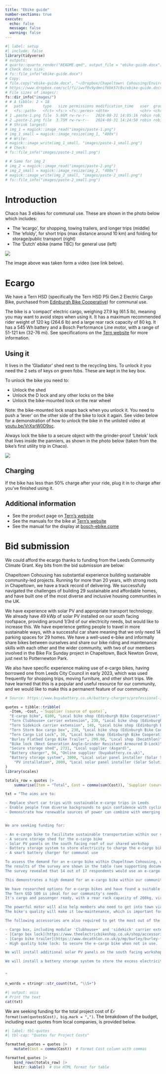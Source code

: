 ```yaml
---
title: "Ebike guide"
number-sections: true
execute: 
  echo: false
  message: false
  warning: false
---
```


```r
#| label: setup
#| include: false
library(tidyverse)
# outputs:
# quarto::quarto_render("README.qmd", output_file = "ebike-guide.docx")
# Check docx size:
# fs::file_info("ebike-guide.docx")
# Copy:
# file.copy("ebike-guide.docx", "~/Dropbox/Chapeltown\ Cohousing/Environment/travel-plan/ebike-guide.docx", overwrite = TRUE)
# https://www.dropbox.com/scl/fi/iwvf0v9ydmnif6bk57c8v/ebike-guide.docx?rlkey=mtw3mricrs5zxrrhs6g44pwvy&st=ua46fz8a&dl=0
# File sizes of images/:
fs::dir_info("images/")
# # A tibble: 2 × 18
#   path         type   size permissions modification_time   user  group device_id
#   <fs::path>   <fct> <fs:> <fs::perms> <dttm>              <chr> <chr>     <dbl>
# 1 …paste-1.png file  5.86M rw-rw-r--   2024-08-31 14:05:16 robin robin     66307
# 2 …paste-2.png file  3.75M rw-rw-r--   2024-08-31 14:24:50 robin robin     66307
# # Shrink largest:
# img_1 = magick::image_read("images/paste-1.png")
# img_1_small = magick::image_resize(img_1, "400x")
# # Write:
# magick::image_write(img_1_small, "images/paste-1_small.png")
# # Check:
# fs::file_info("images/paste-1_small.png")

# # Same for img_2
# img_2 = magick::image_read("images/paste-2.png")
# img_2_small = magick::image_resize(img_2, "400x")
# magick::image_write(img_2_small, "images/paste-2_small.png")
# fs::file_info("images/paste-2_small.png")
```

# Introduction

Chaco has 3 ebikes for communal use.
These are shown in the photo below which includes:

-   The 'ecargo', for shopping, towing trailers, and longer trips (middle)
-   The 'efoldy', for short trips (max distance around 10 km) and folding for storage/public transport (right)
-   The 'Dutch' ebike (name TBC) for general use (left)

[![](images/paste-2_small.png)](https://youtu.be/VrXsrW0D9sc)

The image above was taken form a video (see link below).

# Ecargo

We have a Tern HSD (specifically the Tern HSD P5i Gen.2 Electric Cargo Bike, purchased from [Edinburgh Bike Cooperative](https://www.edinburghbicycle.com/tern-hsd-p5i-gen-2-electric-cargo-bike)) for communal use.

The bike is a 'compact' electric cargo, weighing 27.9 kg (61.5 lb), meaning you may want to avoid steps when using it.
It has a maximum recommended rider weight of 120 kg (264.6 lb) and a large rear rack capacity of 80 kg.
It has a 545 Wh battery and a Bosch Performance Line motor, with a range of 51-121 km (32-76 mi).
See specifications on the [Tern website](https://www.ternbicycles.com/uk/bikes/472/hsd-p5i) for more information.

## Using it

It lives in the 'Gladiator' shed next to the recycling bins.
To unlock it you need the 2 sets of keys on green fobs.
These are kept in the key box.

To unlock the bike you need to:

-   Unlock the shed
-   Unlock the D lock and any other locks on the bike
-   Unlock the bike-mounted lock on the rear wheel

Note: the bike-mounted lock snaps back when you unlock it.
You need to push a 'lever' on the other side of the bike to lock it again.
See video below for a demonstration of how to unlock the bike in the unlisted video at [youtu.be/VrXsrW0D9sc](https://youtu.be/VrXsrW0D9sc).

<!-- https://youtu.be/VrXsrW0D9sc -->

Always lock the bike to a secure object with the grinder-proof 'Litelok' lock that lives inside the panniers, as shown in the photo below (taken from the bike's first utility trip in Chaco).

![](images/paste-1_small.png)

## Charging

If the bike has less than 50% charge after your ride, plug it in to charge after you've finished using it.

## Additional information

<!-- https://www.ternbicycles.com/uk/bikes/472/hsd-p5i -->

-   See the product page on [Tern's website](https://www.ternbicycles.com/uk/bikes/472/hsd-p5i) <!-- https://www.ternbicycles.com/uk/bikes/support/1885/manuals -->
-   See the manuals for the bike at [Tern's website](https://www.ternbicycles.com/uk/bikes/support/1885/manuals) <!-- https://www.bosch-ebike.com/fileadmin/EBC/Service/Downloads/Bedienungsanleitungen/MY2023/Intuvia100_BHU3200/BHU3200_Intuvia100_MY23_WEU_oReg.pdf?_=1708417638 -->
-   See the manual for the display at [bosch-ebike.come](https://www.bosch-ebike.com/fileadmin/EBC/Service/Downloads/Bedienungsanleitungen/MY2023/Intuvia100_BHU3200/BHU3200_Intuvia100_MY23_WEU_oReg.pdf?_=1708417638)

</details>

# Bid submission {.appendix}

We could afford the ecargo thanks to funding from the Leeds Community Climate Grant.
Key bits from the bid submission are below:

<!-- ## Summary -->

Chapeltown Cohousing has substantial experience building sustainable community-led projects.
Running for more than 20 years, with strong roots in Chapeltown, we have a track record of delivering.
We successfully navigated the challenges of building 29 sustainable and affordable homes, and have built one of the most diverse and inclusive housing communities in the UK.

We have experience with solar PV and appropriate transport technology.
We already have 49 kWp of solar PV installed on our south facing roofspace, providing around 1/3rd of our electricity needs, but would like to increase this.
We have experience getting people to travel in more sustainable ways, with a successful car share meaning that we only need 14 parking spaces for 29 homes.
We have a well-used e-bike and informally share bikes between ourselves and share our bike riding and maintenance skills with each other and the wider community, with two of our members involved in the Bike Fix Sunday project in Chapeltown, Back Newton Grove, just next to Potternewton Park.

We also have specific experience making use of e-cargo bikes, having borrowed one from Leeds City Council in early 2023, which was used frequently for shopping trips, moving furniture, and other short trips.
We have learned that this is a popular and useful resource for our community, and we would like to make this a permanent feature of our community.

<!-- ## Overview -->

```r
# Source: https://www.buyabattery.co.uk/battery-chargers/professional-intelligent-battery-chargers/ansmann-energy-16-plus-battery-charger-1001-0004-uk.html

quotes = tibble::tribble(
  ~Item, ~Cost, ~`Supplier (source of quote)`,
  "E-cargo bike", 6100, "Local bike shop (Edinburgh Bike Cooperative)",
  "Tern Clubhouse+ carrier extension", 230, "Local bike shop (Edinburgh Bike Cooperative)",
  "Tern Sidekick carrier extension", 140, "Local bike shop (Edinburgh Bike Cooperative)",
  "Tern Storm Box cargo box", 230, "Local bike shop (Edinburgh Bike Cooperative)",
  "Tern Cargo Lid Lock", 30, "Local bike shop (Edinburgh Bike Cooperative)",
  "Burley Flatbed Cargo Bike Trailer", 299.98, "Local shop (Decathlon)",
  "Bike lock (Next Generation Angle-Grinder Resistant Armoured D-Lock)", 149.99, "litelok.com",
  "Secure storage shed", 2731, "Local supplier (Asgard)",
  "Battery charger", 94, "Online supplier (buyabattery.co.uk)",
  "Battery storage system", 3000, "Local solar panel installer (Solar Solutions Ltd TBC)",
    "PV installation", 2000, "Local solar panel installer (Solar Solutions Ltd TBC)",
)
library(scales)

totals_row = quotes |>
    summarise(Item = "Total", Cost = comma(sum(Cost)), `Supplier (source of quote)` = " ")
```

```r
txt = "The aims are to:

- Replace short car trips with sustainable e-cargo trips in Leeds
- Enable people from diverse backgrounds to gain confidence with cycling for everyday trips that require carrying loads
- Demonstrate how renewable sources of power can combine with emerging sustainable technologies to provide zero-carbon mobility in our Chapeltown Cohousing and the wider community


We are seeking funding for:

- An e-cargo bike to facilitate sustainable transportation within our community.
- A secure storage shed for the e-cargo bike
- Solar PV panels on the south facing roof of our shared workshop
- Battery storage system to store electricity to charge the e-cargo bike, other ebikes, tools, batteries and also for garden equipment such as lawnmover and shredder.
- A smart battery charger for communal use

To assess the demand for an e-cargo bike within Chapeltown Cohousing, we conducted a survey of our community members.
The results of the survey are shown in the table (see supporting documentation).
The survey revealed that 14 out of 17 respondents would use an e-cargo bike at least once per month, with 7 respondents indicating that they would use it around once per month, 4 respondents indicating that they would use it 2-3 times per month, and 3 respondents indicating that they would not use it at all (see attached survey results).

This demonstrates a high demand for an e-cargo bike within our community.

We have researched options for e-cargo bikes and have found a suitable model from a local bike shop, Edinburgh Bike Cooperative.
The Tern GSD S00 is ideal for our community's needs.
It's cargo and passenger ready, with a rear rack capacity of 200kg, virtually maintenance free Shimano internal gears and Gates belt drive, and a powerful motor that will enable hilly trips to Lidl, Tesco (common trips for our members) or other destinations in Leeds.

The powerful motor will also help members who need to get into town via the new cycle infrastructure on Clay Pit Lane, which has a steep gradient.
The bike's quality will make it low-maintenance, which is important for our community members who may not have the time or skills to maintain a bike.

The following accessories are also required to get the most out of the e-cargo bike:

- Cargo box, including modular 'Clubhouse+' and 'sidekick' carrier extension: this will allow us to transport groceries, tools, and other items safely and securely.
- [Cargo box lock](https://www.theelectricbikeshop.co.uk/shop/accessories/sub/cargo-bike-accessories/tern-cargo-lid-lock-for-strorm-box-cargo-lid-17459/option/): to secure the cargo box and its contents.
- [Cargo bike trailer](https://www.decathlon.co.uk/p/mp/burley/burley-flatbed-cargo-bike-trailer/_/R-p-1e337590-843f-4fd4-9235-864c83debcef): this will allow us to transport larger items, such as furniture, and will be useful for moving items, the flatbed design offering maximum versatility.
- High quality bike lock: to secure the e-cargo bike when not in use.

We will install additional solar PV panels on the south facing workshop roofspace. This will increase our solar generation capacity, allowing us to generate more clean energy and further reduce our carbon emissions.

We will install a battery storage system to store the excess electricity generated. This will allow us to use the stored energy to charge the e-cargo bike even on cloudy days and overnight.


"

n_words = stringr::str_count(txt, "\\S+")
```

<!-- Current word count: `r n_words + 32` -->

```r
#| output: asis
# Print the text
cat(txt)
```

We are seeking funding for the total project cost of £`r format(sum(quotes$Cost), big.mark = ",")`.
The breakdown of the budget, including exact quotes from local companies, is provided below.

```r
#| label: tbl-quotes
#| tbl-cap: "Quotes for Project Costs"

formatted_quotes = quotes |>
    mutate(Cost = comma(Cost))  # Format Cost column with commas

formatted_quotes |>
    bind_rows(totals_row) |>
    knitr::kable()  # Use HTML format for table

```